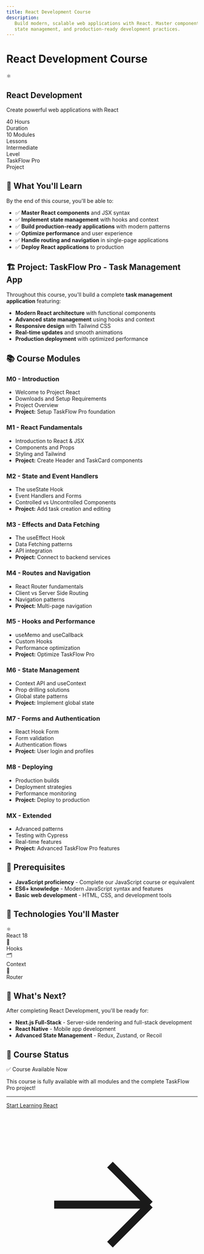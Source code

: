 ```yaml
---
title: React Development Course
description:
   Build modern, scalable web applications with React. Master components, hooks,
   state management, and production-ready development practices.
---
```


# React Development Course

<div className='bg-gradient-to-r from-cyan-500 to-blue-500 text-white p-8 rounded-lg mb-8'>
   <div className='flex items-center space-x-4 mb-4'>
      <span className='text-4xl'>⚛️</span>
      <div>
         <h2 className='text-2xl font-bold'>React Development</h2>
         <p className='text-cyan-100'>
            Create powerful web applications with React
         </p>
      </div>
   </div>

   <div className='grid grid-cols-2 md:grid-cols-4 gap-4 text-center'>
      <div>
         <div className='text-2xl font-bold'>40 Hours</div>
         <div className='text-cyan-200 text-sm'>Duration</div>
      </div>
      <div>
         <div className='text-2xl font-bold'>10 Modules</div>
         <div className='text-cyan-200 text-sm'>Lessons</div>
      </div>
      <div>
         <div className='text-2xl font-bold'>Intermediate</div>
         <div className='text-cyan-200 text-sm'>Level</div>
      </div>
      <div>
         <div className='text-2xl font-bold'>TaskFlow Pro</div>
         <div className='text-cyan-200 text-sm'>Project</div>
      </div>
   </div>
</div>

## 🎯 What You'll Learn

By the end of this course, you'll be able to:

-  ✅ **Master React components** and JSX syntax
-  ✅ **Implement state management** with hooks and context
-  ✅ **Build production-ready applications** with modern patterns
-  ✅ **Optimize performance** and user experience
-  ✅ **Handle routing and navigation** in single-page applications
-  ✅ **Deploy React applications** to production

## 🏗️ Project: TaskFlow Pro - Task Management App

Throughout this course, you'll build a complete **task management application**
featuring:

-  **Modern React architecture** with functional components
-  **Advanced state management** using hooks and context
-  **Responsive design** with Tailwind CSS
-  **Real-time updates** and smooth animations
-  **Production deployment** with optimized performance

## 📚 Course Modules

### M0 - Introduction

-  Welcome to Project React
-  Downloads and Setup Requirements
-  Project Overview
-  **Project:** Setup TaskFlow Pro foundation

### M1 - React Fundamentals

-  Introduction to React & JSX
-  Components and Props
-  Styling and Tailwind
-  **Project:** Create Header and TaskCard components

### M2 - State and Event Handlers

-  The useState Hook
-  Event Handlers and Forms
-  Controlled vs Uncontrolled Components
-  **Project:** Add task creation and editing

### M3 - Effects and Data Fetching

-  The useEffect Hook
-  Data Fetching patterns
-  API integration
-  **Project:** Connect to backend services

### M4 - Routes and Navigation

-  React Router fundamentals
-  Client vs Server Side Routing
-  Navigation patterns
-  **Project:** Multi-page navigation

### M5 - Hooks and Performance

-  useMemo and useCallback
-  Custom Hooks
-  Performance optimization
-  **Project:** Optimize TaskFlow Pro

### M6 - State Management

-  Context API and useContext
-  Prop drilling solutions
-  Global state patterns
-  **Project:** Implement global state

### M7 - Forms and Authentication

-  React Hook Form
-  Form validation
-  Authentication flows
-  **Project:** User login and profiles

### M8 - Deploying

-  Production builds
-  Deployment strategies
-  Performance monitoring
-  **Project:** Deploy to production

### MX - Extended

-  Advanced patterns
-  Testing with Cypress
-  Real-time features
-  **Project:** Advanced TaskFlow Pro features

## 🔧 Prerequisites

-  **JavaScript proficiency** - Complete our JavaScript course or equivalent
-  **ES6+ knowledge** - Modern JavaScript syntax and features
-  **Basic web development** - HTML, CSS, and development tools

## 🎨 Technologies You'll Master

<div className='grid grid-cols-2 md:grid-cols-4 gap-4 my-6'>
   <div className='bg-cyan-50 p-4 rounded-lg text-center border border-cyan-200'>
      <div className='text-2xl mb-2'>⚛️</div>
      <div className='font-semibold'>React 18</div>
   </div>
   <div className='bg-blue-50 p-4 rounded-lg text-center border border-blue-200'>
      <div className='text-2xl mb-2'>🎣</div>
      <div className='font-semibold'>Hooks</div>
   </div>
   <div className='bg-purple-50 p-4 rounded-lg text-center border border-purple-200'>
      <div className='text-2xl mb-2'>🗂️</div>
      <div className='font-semibold'>Context</div>
   </div>
   <div className='bg-green-50 p-4 rounded-lg text-center border border-green-200'>
      <div className='text-2xl mb-2'>🧭</div>
      <div className='font-semibold'>Router</div>
   </div>
</div>

## 🚀 What's Next?

After completing React Development, you'll be ready for:

-  **Next.js Full-Stack** - Server-side rendering and full-stack development
-  **React Native** - Mobile app development
-  **Advanced State Management** - Redux, Zustand, or Recoil

## 💪 Course Status

<div className='bg-green-50 border border-green-200 rounded-lg p-4 my-6'>
   <div className='flex items-center space-x-2 mb-2'>
      <span className='text-green-600'>✅</span>
      <span className='font-semibold text-green-800'>Course Available Now</span>
   </div>
   <p className='text-green-700'>
      This course is fully available with all modules and the complete TaskFlow
      Pro project!
   </p>
</div>

---

<div className='text-center my-8'>
   <a
      href='/docs/react/m0'
      className='inline-flex items-center px-6 py-3 bg-cyan-500 text-white font-semibold rounded-lg hover:bg-cyan-600 transition-colors'
   >
      Start Learning React
      <svg
         className='ml-2 w-4 h-4'
         fill='none'
         stroke='currentColor'
         viewBox='0 0 24 24'
      >
         <path
            strokeLinecap='round'
            strokeLinejoin='round'
            strokeWidth={2}
            d='M13 7l5 5m0 0l-5 5m5-5H6'
         />
      </svg>
   </a>
</div>
